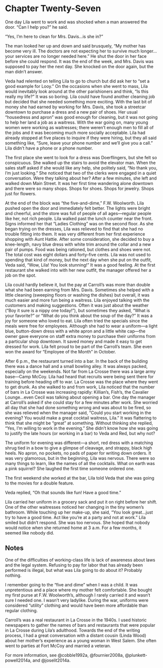 # Chapter Twenty-Seven

One day Lila went to work and was shocked when a man answered the door. "Can I help you?" he said. 

"Yes, I'm here to clean for Mrs. Davis&hellip;is she in?" 

The man looked her up and down and said brusquely, "My mother has become very ill. The doctors are not expecting her to survive much longer&hellip;your services are no longer needed here." He shut the door in her face before she could respond. It was the end of the week, and Mrs. Davis was supposed to pay her the next day. She knocked on the door again, but the man didn't answer.  

Veda had relented on telling Lila to go to church but did ask her to "set a good example for Looy." On the occasions when she went to mass, Lila would inevitably look around at the other parishioners and think, "Is this really my life?" It was so boring. Lila could have found another cleaning job but decided that she needed something more exciting. With the last bit of money she had earned by working for Mrs. Davis, she took a streetcar downtown to purchase a dress and a new pair of shoes. Her usual "housedress and apron" was good enough for cleaning, but it was not going to help her land a job as a waitress. With the war going on, many young women were working as waitresses; there weren't enough men to fill all of the jobs and it was becoming much more socially acceptable. Lila had already stopped at five places to inquire if they were hiring, but they all said something like, "Sure, leave your phone number and we'll give you a call." Lila didn't have a phone or a phone number.  

The first place she went to look for a dress was Doerflingers, but she felt so conspicuous. She walked up the stairs to avoid the elevator man. When the sales staff asked if she would like any help, she politely said, "No thank you, I'm just looking." She noticed that two of the clerks were engaged in a quiet conversation. Were they talking about her? After a few minutes, she left and walked down Main Street. It was her first time wandering alone downtown and there were so many shops. Shops for shoes. Shops for jewelry. Shops just for flowers.  

At the end of the block was "the five-and-dime," F.W. Woolworth. Lila pushed open the door and immediately felt better. The lights were bright and cheerful, and the store was full of people of all ages---regular people like her, not rich people. Lila walked past the lunch counter near the front. Signs informed her that "Ladies Clothing" was on the second floor. As she began trying on the dresses, Lila was relieved to find that she had no trouble fitting into them. It was very different from her first experience shopping with Aunt Hattie. After some consideration, she decided to buy a knee-length, navy blue dress with white trim around the collar and a new pair of pumps. Food was being rationed, but clothes and shoes were not. The total cost was eight dollars and forty-five cents. Lila was not used to spending that kind of money, but the next day when she put on the outfit, Veda said, "Wow, Lila! You look stunning!" It was a good feeling. At the first restaurant she walked into with her new outfit, the manager offered her a job on the spot.  

Lila could hardly believe it, but the pay at Carroll's was more than double what she had been earning from Mrs. Davis. Sometimes she helped with a little cleaning (sweeping floors or washing the dishes) but overall, it was much easier and more fun being a waitress. Lila enjoyed talking with the customers and making suggestions. Often it was just about the weather ("Boy it sure is a nippy one today!"), but sometimes they asked, "What is your favorite?" or "What do you think about the soup of the day?" It was a joy for someone who loved to eat. Lila often tried the specials since the meals were free for employees. Although she had to wear a uniform---a light blue, button-down dress with a white apron and a little white cap---the owner gave everyone on staff extra money to purchase their uniforms from a particular shop downtown. It saved money and made it easy to get dressed for work. Lila felt proud to be part of the Carroll's team. She even won the award for "Employee of the Month" in October.  

After 6 p.m., the restaurant turned into a bar. In the back of the building there was a dance hall and a small bowling alley. It was always packed, especially on the weekends. Not far from La Crosse there was a large army base---Camp McCoy. Lila had heard that recruits were being sent there for training before heading off to war. La Crosse was the place where they went to get drunk. As she walked to and from work, Lila noticed that the number of bars in La Crosse was increasing rapidly: Killian's, Fish's, the Cavalier Lounge&hellip;even Cecil was talking about opening a bar. One day the manager at Carroll's asked if she could stay for a few minutes after work. She worried all day that she had done something wrong and was about to be fired, so she was relieved when the manager said, "Could you start working in the evening? You would make a great cocktail waitress, Lila." It was flattering to think that she might be "great" at something. Without thinking she replied, "Yes, I'm willing to work in the evening." She didn't know how she was going to justify the late hours (or working in a bar) to Veda and Red, but why not?
	
The uniform for evening was different---a short, red dress with a matching shrug tied in a bow to give a glimpse of cleavage, and strappy, black high heels. No apron, no pockets, no pads of paper for writing down orders. It was very glamorous, but in the beginning, Lila was nervous. There were so many things to learn, like the names of all the cocktails. What on earth was a pink squirrel? She laughed the first time someone ordered one. 

The first weekend she worked at the bar, Lila told Veda that she was going to the movies for a double feature. 

Veda replied, "Oh that sounds like fun! Have a good time." 

Lila carried her uniform in a grocery sack and put it on right before her shift. One of the other waitresses noticed her changing in the tiny women's bathroom. While touching up her make-up, she said, "You look great&hellip;just try to have a good time. Act like you're at a party and not at work." Lila smiled but didn't respond. She was too nervous. She hoped that nobody would notice when she returned home at 3 a.m. For a few months, it seemed like nobody did.  

## Notes 

One of the difficulties of working-class life is lack of awareness about laws and the legal system. Refusing to pay for labor that has already been performed is illegal, but what was Lila going to do about it? Probably nothing.  

I remember going to the "five and dime" when I was a child. It was unpretentious and a place where my mother felt comfortable. She bought my first purse at F.W. Woolworth's, although I rarely carried it and wasn't sure I needed one. I wasn't very ladylike. During the war, uniforms were considered "utility" clothing and would have been more affordable than regular clothing.  

Carroll's was a real restaurant in La Crosse in the 1940s. I used historic newspapers to gather the names of bars and restaurants that were popular in La Crosse during Lila's adulthood. Towards the end of the writing process, I had a great conversation with a distant cousin (Linda Wood) about her mother's experience as a young woman in West Salem. She often went to parties at Fort McCoy and married a veteran.  

For more information, see @cobble1992a, @fournier2008a, @plunkett-powell2014a, and @joselit2014a.  